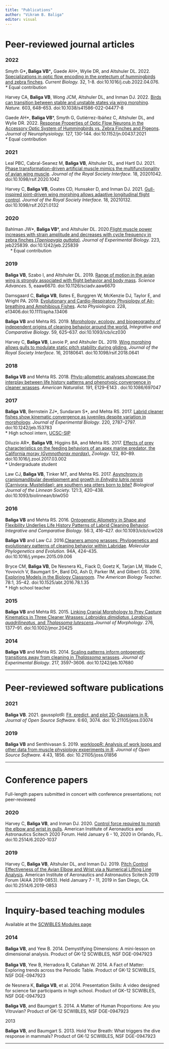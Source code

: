 ```yaml
---
title: "Publications"
author: "Vikram B. Baliga"
editor: visual
---
```


# Peer-reviewed journal articles

### 2022

Smyth G\***, Baliga VB**\***,** Gaede AH\*, Wylie DR, and Altshuler DL. 2022. [Specializations in optic flow encoding in the pretectum of hummingbirds and zebra finches](https://doi.org/10.1016/j.cub.2022.04.076). *Current Biology.* 32, 1-8. doi:10.1016/j.cub.2022.04.076*.\
\** Equal contribution

Harvey CA, **Baliga VB**, Wong JCM, Altshuler DL, and Inman DJ. 2022. [Birds can transition between stable and unstable states via wing morphing](https://doi.org/10.1038/s41586-022-04477-8). *Nature.* 603, 648--653. doi:10.1038/s41586-022-04477-8

Gaede AH\*, **Baliga VB**\*, Smyth G, Gutiérrez-Ibáñez C, Altshuler DL, and Wylie DR. 2022. [Response Properties of Optic Flow Neurons in the Accessory Optic System of Hummingbirds vs. Zebra Finches and Pigeons](https://doi.org/10.1152/jn.00437.2021). *Journal of Neurophysiology.* 127, 130-144. doi:10.1152/jn.00437.2021\
*\** Equal contribution

### 2021

Leal PBC, Cabral-Seanez M, **Baliga VB**, Altshuler DL, and Hartl DJ. 2021. [Phase transformation-driven artificial muscle mimics the multifunctionality of avian wing muscle](https://doi.org/10.1098/rsif.2020.1042). *Journal of the Royal Society Interface.* 18, 20201042. doi:10.1098/rsif.2020.1042

Harvey C, **Baliga VB**, Goates CD, Hunsaker D, and Inman DJ. 2021. [Gull-inspired joint-driven wing morphing allows adaptive longitudinal flight control](https://doi.org/10.1098/rsif.2021.0132). *Journal of the Royal Society Interface.* 18, 20210132. doi:10.1098/rsif.2021.0132

### 2020

Bahlman JW\*, **Baliga VB**\*, and Altshuler DL. 2020.[Flight muscle power increases with strain amplitude and decreases with cycle frequency in zebra finches (*Taeniopygia guttata*)](https://dx.doi.org/10.1242/jeb.225839). *Journal of Experimental Biology.* 223*,* jeb225839. doi:10.1242/jeb.225839*\
    \** Equal contribution

### 2019

**Baliga VB**, Szabo I, and Altshuler DL. 2019. [Range of motion in the avian wing is strongly associated with flight behavior and body mass](https://doi.org/10.1126/sciadv.aaw6670). *Science Advances.* 5, eaaw6670. doi:10.1126/sciadv.aaw6670

Damsgaard C, **Baliga VB**, Bates E, Burggren W, McKenzie DJ, Taylor E, and Wright PA. 2019. [Evolutionary and Cardio-Respiratory Physiology of Air-breathing and Amphibious Fishes](https://doi.org/10.1111/apha.13406). *Acta Physiologica.* 228, e13406.doi:10.1111/apha.13406

**Baliga VB** and Mehta RS. 2019. [Morphology, ecology, and biogeography of independent origins of cleaning behavior around the world.](https://doi.org/10.1093/icb/icz030) *Integrative and Comparative Biology*. 59, 625--637. doi:10.1093/icb/icz030

Harvey C, **Baliga VB**, Lavoie P, and Altshuler DL. 2019. [Wing morphing allows gulls to modulate static pitch stability during gliding.](http://dx.doi.org/10.1098/rsif.2018.0641) *Journal of the Royal Society Interface*. 16, 20180641. doi:10.1098/rsif.2018.0641

### 2018

**Baliga VB** and Mehta RS. 2018. [Phylo-allometric analyses showcase the interplay between life history patterns and phenotypic convergence in cleaner wrasses](https://doi.org/10.1086/697047). *American Naturalist.* 191, E129--E143 . doi:10.1086/697047

### 2017

**Baliga VB**, Bernstein ZJ\*, Sundaram S\*, and Mehta RS. 2017. [Labrid cleaner fishes show kinematic convergence as juveniles despite variation in morphology](http://dx.doi.org/10.1242/jeb.153783). *Journal of Experimental Biology*. 220, 2787--2797. doi:10.1242/jeb.153783\
\* High school intern, [UCSC-SIP](http://ucsc-sip.org/)

Diluzio AR\*, **Baliga VB**, Higgins BA, and Mehta RS. 2017. [Effects of prey characteristics on the feeding behaviors of an apex marine predator, the California moray (*Gymnothorax mordax*).](http://dx.doi.org/10.1016/j.zool.2017.03.002) *Zoology*. 122, 80--89. doi:10.1016/j.zool.2017.03.002\
\* Undergraduate student

Law CJ, **Baliga VB**, Tinker MT, and Mehta RS. 2017. [Asynchrony in craniomandibular development and growth in *Enhydra lutris nereis* (Carnivora: Mustelidae): are southern sea otters born to bite?](http://dx.doi.org/10.1093/biolinnean/blw050) *Biological Journal of the Linnean Society.* 121:3, 420--438. doi:10.1093/biolinnean/blw050

### 2016

**Baliga VB** and Mehta RS. 2016. [Ontogenetic Allometry in Shape and Flexibility Underlies Life History Patterns of Labrid Cleaning Behavior](http://dx.doi.org/10.1093/icb/icw028). *Integrative and Comparative Biology*. 56:3, 416--427. doi:10.1093/icb/icw028

**Baliga VB** and Law CJ. 2016.[Cleaners among wrasses: Phylogenetics and evolutionary patterns of cleaning behavior within Labridae](http://dx.doi.org/10.1016/j.ympev.2015.09.006). *Molecular Phylogenetics and Evolution.* 94A, 424--435. doi:10.1016/j.ympev.2015.09.006

Bryce CM, **Baliga VB**, De Nesnera KL, Fiack D, Goetz K, Tarjan LM, Wade C, Yovovich V, Baumgart S\*, Bard DG, Ash D, Parker IM, and Gilbert GS. 2016*.* [Exploring Models in the Biology Classroom](http://dx.doi.org/10.1525/abt.2016.78.1.35). *The American Biology Teacher.* 78:1, 35--42. doi:10.1525/abt.2016.78.1.35\
\* High school teacher

### 2015

**Baliga VB** and Mehta RS. 2015. [Linking Cranial Morphology to Prey Capture Kinematics in Three Cleaner Wrasses: *Labroides dimidiatus*, *Larabicus quadrilineatus*, and *Thalassoma lutescens*](http://dx.doi.org/10.1002/jmor.20425).*Journal of Morphology*. 276, 1377--91. doi:10.1002/jmor.20425

### 2014

**Baliga VB** and Mehta RS. 2014. [Scaling patterns inform ontogenetic transitions away from cleaning in *Thalassoma* wrasses](http://dx.doi.org/10.1242/jeb.107680). *Journal of Experimental Biology*. 217, 3597--3606. doi:10.1242/jeb.107680

------------------------------------------------------------------------

# Peer-reviewed software publications

### 2021

**Baliga VB**. 2021. gaussplotR: [Fit, predict, and plot 2D-Gaussians in R.](https://doi.org/10.21105/joss.03074) *Journal of Open Source Software*. 6:60, 3074. doi: 10.21105/joss.03074

### 2019

**Baliga VB** and Senthivasan S. 2019. [workloopR: Analysis of work loops and other data from muscle physiology experiments in R](https://doi.org/10.21105/joss.01856). *Journal of Open Source Software.* 4:43, 1856. doi: 10.21105/joss.01856

------------------------------------------------------------------------

# Conference papers

Full-length papers submitted in concert with conference presentations; not peer-reviewed

### 2020

Harvey C, **Baliga VB**, and Inman DJ. 2020. [Control force required to morph the elbow and wrist in gulls](https://dx.doi.org/10.2514/6.2020-1037). American Institute of Aeronautics and Astronautics Scitech 2020 Forum. Held January 6 - 10, 2020 in Orlando, FL. doi:10.2514/6.2020-1037

### 2019

Harvey C, **Baliga VB**, Altshuler DL, and Inman DJ. 2019. [Pitch Control Effectiveness of the Avian Elbow and Wrist via a Numerical Lifting Line Analysis](https://doi.org/10.2514/6.2019-0853). American Institute of Aeronautics and Astronautics Scitech 2019 Forum (AIAA 2019-0853). Held January 7 - 11, 2019 in San Diego, CA. doi:10.2514/6.2019-0853

------------------------------------------------------------------------

# Inquiry-based teaching modules

Available at the [SCWIBLES Modules page](http://scwibles.ucsc.edu/SCWIBLESModules.html)

### 2014

**Baliga VB**, and Yew B. 2014. Demystifying Dimensions: A mini-lesson on dimensional analysis. Product of GK-12 SCWIBLES, NSF DGE-0947923\
\
**Baliga VB**, Yew B, Herradora R, Callahan W. 2014. A Fact of Matter: Exploring trends across the Periodic Table. Product of GK-12 SCWIBLES, NSF DGE-0947923

de Nesnera K, **Baliga VB**, et al. 2014. Presentation Skills: A video designed for science fair participants in high school. Product of GK--12 SCWIBLES, NSF DGE-0947923

**Baliga VB**, and Baumgart S. 2014. A Matter of Human Proportions: Are you Vitruvian? Product of GK-12 SCWIBLES, NSF DGE-0947923

2013

**Baliga VB**, and Baumgart S. 2013. Hold Your Breath: What triggers the dive response in mammals? Product of GK-12 SCWIBLES, NSF DGE-0947923

------------------------------------------------------------------------
